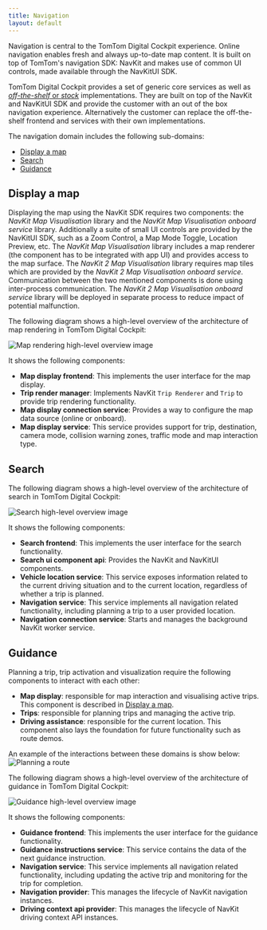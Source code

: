 ```yaml
---
title: Navigation
layout: default
---
```


Navigation is central to the TomTom Digital Cockpit experience. Online navigation enables fresh and always
up-to-date map content. It is built on top of TomTom's navigation SDK: NavKit and makes use of
common UI controls, made available through the NavKitUI SDK.

TomTom Digital Cockpit provides a set of generic core services as well as
[_off-the-shelf_ or _stock_](/tomtom-digital-cockpit/developers/development/introduction#off-the-shelf-components-or-stock-components)
implementations. They are built on top of the NavKit and NavKitUI SDK and provide the customer with
an out of the box navigation experience. Alternatively the customer can replace the off-the-shelf
frontend and services with their own implementations.

The navigation domain includes the following sub-domains:

- [Display a map](#display-a-map)
- [Search](#search)
- [Guidance](#guidance)

## Display a map
Displaying the map using the NavKit SDK requires two components: the _NavKit Map Visualisation_
library and the _NavKit Map Visualisation onboard service_ library. Additionally a suite of small
UI controls are provided by the NavKitUI SDK, such as a Zoom Control, a Map Mode Toggle, Location
Preview, etc. The _NavKit Map Visualisation_ library includes a map renderer (the component has to
be integrated with app UI) and provides access to the map surface.
The _NavKit 2 Map Visualisation_ library requires map tiles which are provided by the _NavKit 2 Map
Visualisation onboard service_. Communication between the two mentioned components is done using
inter-process communication. The _NavKit 2 Map Visualisation onboard service_ library will be
deployed in separate process to reduce impact of potential malfunction.

The following diagram shows a high-level overview of the architecture of map rendering in TomTom
Digital Cockpit:

![Map rendering high-level overview image](images/navigation_domain-map-display-high-level-overview.svg)

It shows the following components:
- __Map display frontend__: This implements the user interface for the map display.
- __Trip render manager__: Implements NavKit `Trip Renderer` and `Trip` to provide trip rendering
  functionality.
- __Map display connection service__: Provides a way to configure the map data source
  (online or onboard).
- __Map display service__: This service provides support for trip, destination, camera mode,
  collision warning zones, traffic mode and map interaction type.

## Search

The following diagram shows a high-level overview of the architecture of search in TomTom Digital Cockpit:

![Search high-level overview image](images/navigation_domain-search-high-level-overview.svg)

It shows the following components:
- __Search frontend__: This implements the user interface for the search functionality.
- __Search ui component api__: Provides the NavKit and NavKitUI components.
- __Vehicle location service__: This service exposes information related to the current driving
  situation and to the current location, regardless of whether a trip is planned.
- __Navigation service__: This service implements all navigation related functionality, including
  planning a trip to a user provided location.
- __Navigation connection service__: Starts and manages the background NavKit worker service.

## Guidance

Planning a trip, trip activation and visualization require the following components to interact with
each other:
- __Map display__: responsible for map interaction and visualising active trips. This component is
  described in [Display a map](#display-a-map).
- __Trips__: responsible for planning trips and managing the active trip.
- __Driving assistance__: responsible for the current location. This component also lays the
  foundation for future functionality such as route demos.

An example of the interactions between these domains is show below:
![Planning a route](images/navigation_domain-guidance-planning-a-route.svg)

The following diagram shows a high-level overview of the architecture of guidance in TomTom Digital Cockpit:

![Guidance high-level overview image](images/navigation_domain-guidance-high-level-overview.svg)

It shows the following components:
- __Guidance frontend__: This implements the user interface for the guidance functionality.
- __Guidance instructions service__: This service contains the data of the next guidance instruction.
- __Navigation service__: This service implements all navigation related functionality, including
  updating the active trip and monitoring for the trip for completion.
- __Navigation provider__: This manages the lifecycle of NavKit navigation instances.
- __Driving context api provider__: This manages the lifecycle of NavKit driving context API instances.
